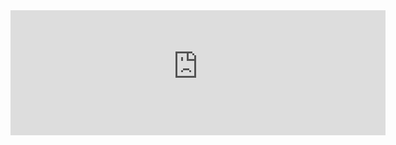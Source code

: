
<iframe 
  src="https://663a6564311e0ec20c42bab9-xlpxfwvbkd.chromatic.com/iframe.html?args=&id=components-select-dropdown--default" 
  width="600" 
  height="200"
  style={{ borderRadius: '12px' }}
  className="flex"
  frameBorder="0"
/>



```tsx
import type { ComponentProps } from 'react';
import { forwardRef, useId } from 'react';
import cn from '../cn';
interface SelectProps extends ComponentProps<'select'> {
  className?: string;
  label?: string;
  options?: {
    disabled?: boolean;
    label: string;
    selected?: boolean;
    value: number | string;
  }[];
}

export const Select = forwardRef<HTMLSelectElement, SelectProps>(
  function Select({ className = '', label, options, ...rest }, ref) {
    const id = useId();

    return (
      <label htmlFor={id}>
        {label ? <div className="label">{label}</div> : null}
        <select
          className={cn(
            'focus:border-brand-500 focus:ring-brand-400 w-full rounded-xl border border-gray-300 bg-white outline-none dark:border-gray-700 dark:bg-gray-800',
            className
          )}
          id={id}
          ref={ref}
          {...rest}
        >
          {options?.map(({ disabled, label, selected, value }) => (
            <option disabled={disabled} selected={selected} value={value}>
              {label}
            </option>
          ))}
        </select>
      </label>
    );
  }
);
```